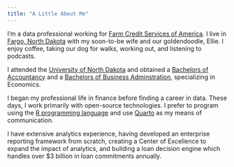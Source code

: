 ```yaml
---
title: "A Little About Me"
---
```


I'm a data professional working for [Farm Credit Services of America](https:///www.fcsamerica.com/). I live in [Fargo, North Dakota](https://www.fargomoorhead.org/) with my soon-to-be wife and our goldendoodle, Ellie. I enjoy coffee, taking our dog for walks, working out, and listening to podcasts.

I attended the [University of North Dakota](https://und.edu/about/index.html) and obtained a [Bachelors of Accountancy](https://und.edu/programs/accountancy-bacc/requirements.html) and a [Bachelors of Business Adminstration](https://und.edu/programs/business-economics-bba/requirements.html), specializing in Economics.

I began my professional life in finance before finding a career in data. These days, I work primarily with open-source technologies. I prefer to program using the [R programming language](https://cran.r-project.org/) and use [Quarto](https://quarto.org/) as my means of communication.

I have extensive analytics experience, having developed an enterprise reporting framework from scratch, creating a Center of Excellence to expand the impact of analytics, and building a loan decision engine which handles over $3 billion in loan commitments annually.